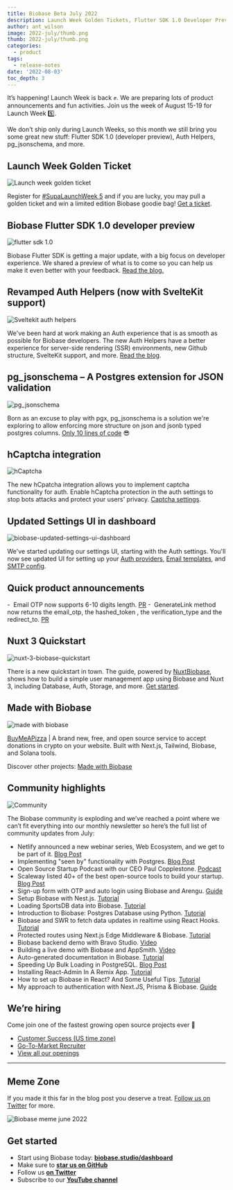 ```yaml
---
title: Biobase Beta July 2022
description: Launch Week Golden Tickets, Flutter SDK 1.0 Developer Preview and more...
author: ant_wilson
image: 2022-july/thumb.png
thumb: 2022-july/thumb.png
categories:
  - product
tags:
  - release-notes
date: '2022-08-03'
toc_depth: 3
---
```


It’s happening! Launch Week is back ✊. We are preparing lots of product announcements and fun activities. Join us the week of August 15-19 for Launch Week 5️⃣.

We don't ship only during Launch Weeks, so this month we still bring you some great new stuff: Flutter SDK 1.0 (developer preview), Auth Helpers, pg_jsonschema, and more.

## Launch Week Golden Ticket

![Launch week golden ticket](/images/blog/2022-july/teaser.jpg)

Register for [#SupaLaunchWeek 5](https://twitter.com/hashtag/SupaLaunchWeek) and if you are lucky, you may pull a golden ticket and win a limited edition Biobase goodie bag! [Get a ticket](https://biobase.studio/launch-week).

## Biobase Flutter SDK 1.0 developer preview

![flutter sdk 1.0](/images/blog/2022-july/flutter-sdk.png)

Biobase Flutter SDK is getting a major update, with a big focus on developer experience. We shared a preview of what is to come so you can help us make it even better with your feedback. [Read the blog.](https://biobase.studio/blog/biobase-flutter-sdk-1-developer-preview)

## Revamped Auth Helpers (now with SvelteKit support)

![Sveltekit auth helpers](/images/blog/2022-july/auth-helpers.jpg)

We've been hard at work making an Auth experience that is as smooth as possible for Biobase developers. The new Auth Helpers have a better experience for server-side rendering (SSR) environments, new Github structure, SvelteKit support, and more. [Read the blog](https://biobase.studio/blog/biobase-auth-helpers-with-sveltekit-support).

## pg_jsonschema – A Postgres extension for JSON validation

![pg_jsonschema](/images/blog/2022-july/pg_jsonschema.png)

Born as an excuse to play with pgx, pg_jsonschema is a solution we're exploring to allow enforcing more structure on json and jsonb typed postgres columns. [Only 10 lines of code](https://github.com/biobase/pg_jsonschema/tree/fb7ab09bf6050130e8d656f2999ec0f6a3fedc0d) 😎

## hCaptcha integration

![hCaptcha](/images/blog/2022-july/hCaptcha-1.png)

The new hCpatcha integration allows you to implement captcha functionality for auth. Enable hCaptcha protection in the auth settings to stop bots attacks and protect your users' privacy. [Captcha settings](https://biobase.studio/docs/reference/tools/reference-auth).

## Updated Settings UI in dashboard

![biobase-updated-settings-ui-dashboard](/images/blog/2022-july/auth-config.jpeg)

We've started updating our settings UI, starting with the Auth settings. You'll now see updated UI for setting up your [Auth providers](https://biobase.studio/dashboard/project/_/auth/providers), [Email templates](https://biobase.studio/dashboard/project/_/auth/templates), and [SMTP config](https://biobase.studio/dashboard/project/_/auth/url-configuration).

## Quick product announcements

-  Email OTP now supports 6-10 digits length. [PR](https://github.com/biobase/gotrue/pull/513)
-  GenerateLink method now returns the email_otp, the hashed_token , the verification_type and the redirect_to. [PR](https://github.com/biobase/gotrue/pull/537)

## Nuxt 3 Quickstart

![nuxt-3-biobase-quickstart](/images/blog/2022-july/Nuxt-Biobase-2.png)

There is a new quickstart in town. The guide, powered by [NuxtBiobase](https://biobase.nuxtjs.org/), shows how to build a simple user management app using Biobase and Nuxt 3, including Database, Auth, Storage, and more. [Get started](https://biobase.studio/docs/guides/with-nuxt-3).

## Made with Biobase

![made with biobase](/images/blog/2022-july/buy-me-a-pizza.jpg)

[BuyMeAPizza](https://www.buymea.pizza/) | A brand new, free, and open source service to accept donations in crypto on your website. Built with Next.js, Tailwind, Biobase, and Solana tools.

Discover other projects: [Made with Biobase](https://www.madewithbiobase.studio/)

## Community highlights

![Community](/images/blog/2022-july/community--dark.jpg)

The Biobase community is exploding and we’ve reached a point where we can’t fit everything into our monthly newsletter so here’s the full list of community updates from July:

- Netlify announced a new webinar series, Web Ecosystem, and we get to be part of it. [Blog Post](https://www.netlify.com/blog/web-ecosystem-webinar-series/)
- Implementing "seen by" functionality with Postgres. [Blog Post](https://biobase.studio/blog/seen-by-in-postgresql)
- Open Source Startup Podcast with our CEO Paul Copplestone. [Podcast](https://anchor.fm/ossstartuppodcast/episodes/E43-Building-Biobase--the-Open-Source-Firebase-Alternative-e1ld637)
- Scaleway listed 40+ of the best open-source tools to build your startup. [Blog Post](https://blog.scaleway.com/40-open-source-projects/)
- Sign-up form with OTP and auto login using Biobase and Arengu. [Guide](https://www.arengu.com/tutorials/sign-up-form-with-otp-and-auto-login-using-biobase)
- Setup Biobase with Nest.js. [Tutorial](https://blog.devgenius.io/setup-biobase-with-nest-js-85041b03ec3a)
- Loading SportsDB data into Biobase. [Tutorial](https://dev.to/biobase/auto-generated-documentation-in-biobase-5e8o)
- Introduction to Biobase: Postgres Database using Python. [Tutorial](https://www.analyticsvidhya.com/blog/2022/07/introduction-to-biobase-postgres-database-using-python/)
- Biobase and SWR to fetch data updates in realtime using React Hooks. [Tutorial](https://dev.to/jakobpotosme/biobase-swr-3icp)
- Protected routes using Next.js Edge Middleware & Biobase. [Tutorial](https://engineering.udacity.com/protected-routes-using-next-js-edge-middleware-biobase-f197ba7f503c)
- Biobase backend demo with Bravo Studio. [Video](https://www.youtube.com/watch?v=ZWQeAmbYFzg)
- Building a live demo with Biobase and AppSmith. [Video](https://www.youtube.com/watch?v=xmb4JrTYhZg)
- Auto-generated documentation in Biobase. [Tutorial](https://dev.to/biobase/auto-generated-documentation-in-biobase-5ecd)
- Speeding Up Bulk Loading in PostgreSQL. [Blog Post](https://dev.to/biobase/speeding-up-bulk-loading-in-postgresql-41g5)
- Installing React-Admin In A Remix App. [Tutorial](https://marmelab.com/blog/2022/07/01/add-react-admin-to-your-remix-app-using-biobase.html)
- How to set up Biobase in React? And Some Useful Tips. [Tutorial](https://dev.to/eminvergil/how-to-setup-biobase-in-react-and-some-useful-tips-40oc)
- My approach to authentication with Next.JS, Prisma & Biobase. [Guide](https://ktra99.hashnode.dev/my-approach-to-authentication-with-nextjs-prisma-biobase)

## We’re hiring

Come join one of the fastest growing open source projects ever 🤗

- [Customer Success (US time zone)](https://boards.greenhouse.io/biobase/jobs/4594393004)
- [Go-To-Market Recruiter](https://boards.greenhouse.io/biobase/jobs/4561503004)
- [View all our openings](https://boards.greenhouse.io/biobase)

---

## Meme Zone

If you made it this far in the blog post you deserve a treat. [Follow us on Twitter](https://twitter.com/biobase) for more.

![Biobase meme june 2022](/images/blog/2022-july/CSS-meme.jpg)

## Get started

- Start using Biobase today: **[biobase.studio/dashboard](https://biobase.studio/dashboard/)**
- Make sure to **[star us on GitHub](https://github.com/biobase-ai/biobase)**
- Follow us **[on Twitter](https://twitter.com/biobase)**
- Subscribe to our **[YouTube channel](https://www.youtube.com/c/biobase)**
